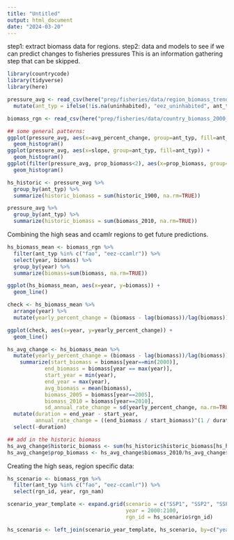 ```yaml
---
title: "Untitled"
output: html_document
date: "2024-03-20"
---
```


step1: extract biomass data for regions.
step2: data and models to see if we can predict changes to fisheries pressures
This is an information gathering step that can be skipped. 

```r

library(countrycode)
library(tidyverse)
library(here)

pressure_avg <- read_csv(here("prep/fisheries/data/region_biomass_trends.csv")) %>%
  mutate(ant_typ = ifelse(!is.na(uninhabited), "eez_uninhabited", ant_typ))

biomass_rgn <- read_csv(here("prep/fisheries/data/country_biomass_2000_2010.csv"))

## some general patterns:
ggplot(pressure_avg, aes(x=avg_percent_change, group=ant_typ, fill=ant_typ)) +
  geom_histogram()
ggplot(pressure_avg, aes(x=slope, group=ant_typ, fill=ant_typ)) +
  geom_histogram()
ggplot(filter(pressure_avg, prop_biomass<2), aes(x=prop_biomass, group=ant_typ, fill=ant_typ)) +
  geom_histogram()

hs_historic <- pressure_avg %>% 
  group_by(ant_typ) %>%
  summarize(historic_biomass = sum(historic_1900, na.rm=TRUE))

pressure_avg %>% 
  group_by(ant_typ) %>%
  summarize(historic_biomass = sum(biomass_2010, na.rm=TRUE))

```


Combining the high seas and ccamlr regions to get future predictions.
```r

hs_biomass_mean <- biomass_rgn %>%
  filter(ant_typ %in% c("fao", "eez-ccamlr")) %>%
  select(year, biomass) %>%
  group_by(year) %>%
  summarize(biomass=sum(biomass, na.rm=TRUE))

ggplot(hs_biomass_mean, aes(x=year, y=biomass)) + 
  geom_line() 

check <- hs_biomass_mean %>%
  arrange(year) %>%
  mutate(yearly_percent_change = (biomass - lag(biomass))/lag(biomass)) 

ggplot(check, aes(x=year, y=yearly_percent_change)) + 
  geom_line() 

hs_avg_change <- hs_biomass_mean %>%
  mutate(yearly_percent_change = (biomass - lag(biomass))/lag(biomass)) %>%
    summarize(start_biomass = biomass[year==min(2000)],
            end_biomass = biomass[year == max(year)],
            start_year = min(year),
            end_year = max(year),
            avg_biomass = mean(biomass),
            biomass_2005 = biomass[year==2005],
            biomass_2010 = biomass[year==2010],
            sd_annual_rate_change = sd(yearly_percent_change, na.rm=TRUE)) %>%
  mutate(duration = end_year - start_year,
         annual_rate_change = ((end_biomass / start_biomass)^(1 / duration) - 1)) %>%
  select(-duration)

## add in the historic biomass
hs_avg_change$historic_biomass <- sum(hs_historic$historic_biomass[hs_historic$ant_typ %in% c("eez-ccamlr", "fao")])
hs_avg_change$prop_biomass <- hs_avg_change$biomass_2010/hs_avg_change$historic_biomass


```


Creating the high seas, region specific data:
```r

hs_scenario <- biomass_rgn %>%
  filter(ant_typ %in% c("fao", "eez-ccamlr")) %>%
  select(rgn_id, year, rgn_nam)

scenario_year_template <- expand.grid(scenario = c("SSP1", "SSP2", "SSP3", "SSP4", "SSP5"),
                                      year = 2000:2100,
                                      rgn_id = hs_scenario$rgn_id)

hs_scenario <- left_join(scenario_year_template, hs_scenario, by=c("year", "rgn_id"))

```